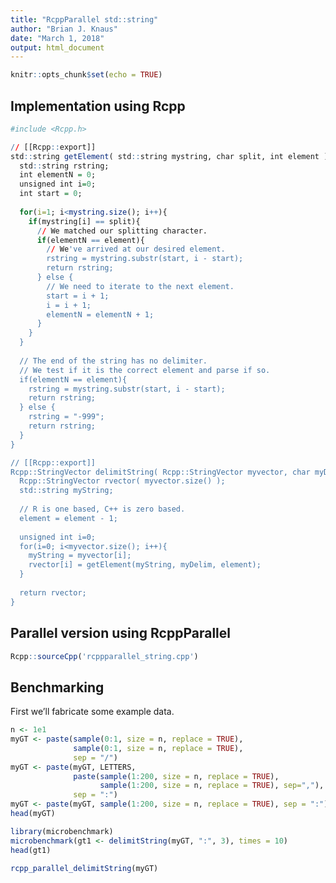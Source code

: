```yaml
---
title: "RcppParallel std::string"
author: "Brian J. Knaus"
date: "March 1, 2018"
output: html_document
---
```


```r
knitr::opts_chunk$set(echo = TRUE)
```


## Implementation using Rcpp


```r
#include <Rcpp.h>

// [[Rcpp::export]]
std::string getElement( std::string mystring, char split, int element ) {
  std::string rstring;
  int elementN = 0;
  unsigned int i=0;
  int start = 0;
  
  for(i=1; i<mystring.size(); i++){
    if(mystring[i] == split){
      // We matched our splitting character.
      if(elementN == element){
        // We've arrived at our desired element.
        rstring = mystring.substr(start, i - start);
        return rstring;
      } else {
        // We need to iterate to the next element.
        start = i + 1;
        i = i + 1;
        elementN = elementN + 1;
      }
    }
  }
  
  // The end of the string has no delimiter.
  // We test if it is the correct element and parse if so.
  if(elementN == element){
    rstring = mystring.substr(start, i - start);
    return rstring;
  } else {
    rstring = "-999";
    return rstring;
  }
}

// [[Rcpp::export]]
Rcpp::StringVector delimitString( Rcpp::StringVector myvector, char myDelim, int element ) {
  Rcpp::StringVector rvector( myvector.size() );
  std::string myString;
  
  // R is one based, C++ is zero based.
  element = element - 1;
  
  unsigned int i=0;
  for(i=0; i<myvector.size(); i++){
    myString = myvector[i];
    rvector[i] = getElement(myString, myDelim, element);
  }
  
  return rvector;
}


```



## Parallel version using RcppParallel

```r
Rcpp::sourceCpp('rcppparallel_string.cpp')
```


## Benchmarking


First we'll fabricate some example data.


```r
n <- 1e1
myGT <- paste(sample(0:1, size = n, replace = TRUE),
              sample(0:1, size = n, replace = TRUE),
              sep = "/")
myGT <- paste(myGT, LETTERS, 
              paste(sample(1:200, size = n, replace = TRUE), 
                    sample(1:200, size = n, replace = TRUE), sep=","),
              sep = ":")
myGT <- paste(myGT, sample(1:200, size = n, replace = TRUE), sep = ":")
head(myGT)
```





```r
library(microbenchmark)
microbenchmark(gt1 <- delimitString(myGT, ":", 3), times = 10)
head(gt1)

rcpp_parallel_delimitString(myGT)
```




